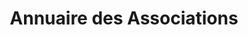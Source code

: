 ---
layout: ../../../layouts/AssoSort.astro
title: "Annuaire des Associations"
affiliationFilter: sciences
---